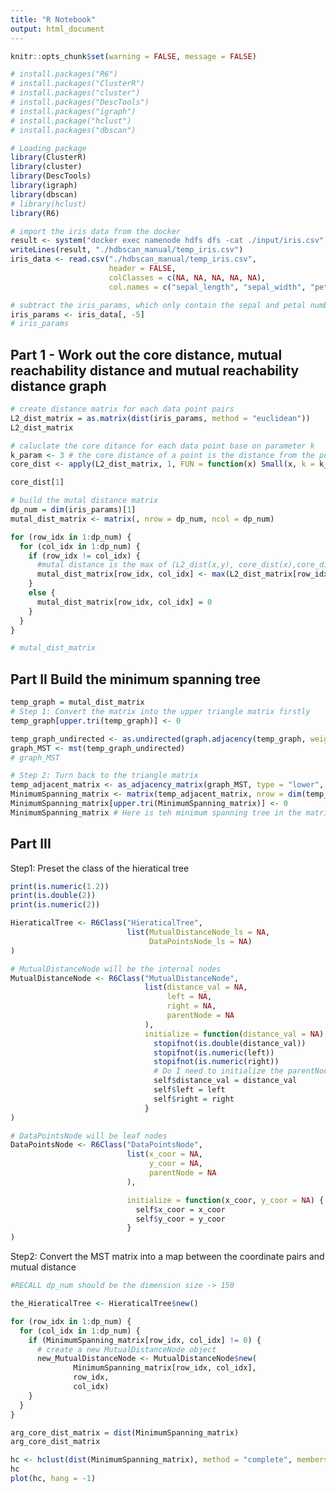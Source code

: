 ```yaml
---
title: "R Notebook"
output: html_document
---
```

```r
knitr::opts_chunk$set(warning = FALSE, message = FALSE)
```
```r
# install.packages("R6")
# install.packages("ClusterR")
# install.packages("cluster")
# install.packages("DescTools")
# install.packages("igraph")
# install.package("hclust")
# install.packages("dbscan")

# Loading package
library(ClusterR)
library(cluster)
library(DescTools)
library(igraph)
library(dbscan)
# library(hclust)
library(R6)
```
```r
# import the iris data from the docker
result <- system("docker exec namenode hdfs dfs -cat ./input/iris.csv", intern = TRUE)
writeLines(result, "./hdbscan_manual/temp_iris.csv")
iris_data <- read.csv("./hdbscan_manual/temp_iris.csv",
                      header = FALSE,
                      colClasses = c(NA, NA, NA, NA, NA),
                      col.names = c("sepal_length", "sepal_width", "petal_length", "petal_width", "species"))
```
```r
# subtract the iris_params, which only contain the sepal and petal numberical values
iris_params <- iris_data[, -5]
# iris_params
```
## Part 1 - Work out the core distance, mutual reachability distance and mutual reachability distance graph
```r
# create distance matrix for each data point pairs
L2_dist_matrix = as.matrix(dist(iris_params, method = "euclidean"))
L2_dist_matrix
```
```r
# caluclate the core ditance for each data point base on parameter k
k_param <- 3 # the core distance of a point is the distance from the point to the k-th nearest neighbour.
core_dist <- apply(L2_dist_matrix, 1, FUN = function(x) Small(x, k = k_param + 1, unique = FALSE, na.last = NA)[k_param])

core_dist[1]
```
```r

# build the mutal distance matrix
dp_num = dim(iris_params)[1]
mutal_dist_matrix <- matrix(, nrow = dp_num, ncol = dp_num)

for (row_idx in 1:dp_num) {
  for (col_idx in 1:dp_num) {
    if (row_idx != col_idx) {
      #mutal distance is the max of (L2_dist(x,y), core_dist(x),core_dist(y))
      mutal_dist_matrix[row_idx, col_idx] <- max(L2_dist_matrix[row_idx, col_idx], core_dist[row_idx], core_dist[col_idx])
    }
    else {
      mutal_dist_matrix[row_idx, col_idx] = 0
    }
  }
}

# mutal_dist_matrix
```
## Part II Build the minimum spanning tree
```r
temp_graph = mutal_dist_matrix
# Step 1: Convert the matrix into the upper triangle matrix firstly
temp_graph[upper.tri(temp_graph)] <- 0

temp_graph_undirected <- as.undirected(graph.adjacency(temp_graph, weighted = TRUE))
graph_MST <- mst(temp_graph_undirected)
# graph_MST
```
```r
# Step 2: Turn back to the triangle matrix
temp_adjacent_matrix <- as_adjacency_matrix(graph_MST, type = "lower", attr = "weight")
MinimumSpanning_matrix <- matrix(temp_adjacent_matrix, nrow = dim(temp_adjacent_matrix)[1])
MinimumSpanning_matrix[upper.tri(MinimumSpanning_matrix)] <- 0
MinimumSpanning_matrix # Here is teh minimum spanning tree in the matrix format
```
## Part III
Step1: Preset the class of the hieratical tree
```r
print(is.numeric(1.2))
print(is.double(2))
print(is.numeric(2))

```
```r
HieraticalTree <- R6Class("HieraticalTree",
                          list(MutualDistanceNode_ls = NA,
                               DataPointsNode_ls = NA)
)

# MutualDistanceNode will be the internal nodes
MutualDistanceNode <- R6Class("MutualDistanceNode",
                              list(distance_val = NA,
                                   left = NA,
                                   right = NA,
                                   parentNode = NA
                              ),
                              initialize = function(distance_val = NA) {
                                stopifnot(is.double(distance_val))
                                stopifnot(is.numeric(left))
                                stopifnot(is.numeric(right))
                                # Do I need to initialize the parentNode?
                                self$distance_val = distance_val
                                self$left = left
                                self$right = right
                              }
)

# DataPointsNode will be leaf nodes
DataPointsNode <- R6Class("DataPointsNode",
                          list(x_coor = NA,
                               y_coor = NA,
                               parentNode = NA
                          ),

                          initialize = function(x_coor, y_coor = NA) {
                            self$x_coor = x_coor
                            self$y_coor = y_coor
                          }
)
```
Step2: Convert the MST matrix into a map between the coordinate pairs and mutual distance
```r
#RECALL dp_num should be the dimension size -> 150

the_HieraticalTree <- HieraticalTree$new()

for (row_idx in 1:dp_num) {
  for (col_idx in 1:dp_num) {
    if (MinimumSpanning_matrix[row_idx, col_idx] != 0) {
      # create a new MutualDistanceNode object
      new_MutualDistanceNode <- MutualDistanceNode$new(
              MinimumSpanning_matrix[row_idx, col_idx],
              row_idx,
              col_idx)
    }
  }
}

```
```r
arg_core_dist_matrix = dist(MinimumSpanning_matrix)
arg_core_dist_matrix
```
```r
hc <- hclust(dist(MinimumSpanning_matrix), method = "complete", members = NULL)
hc
plot(hc, hang = -1)
```
